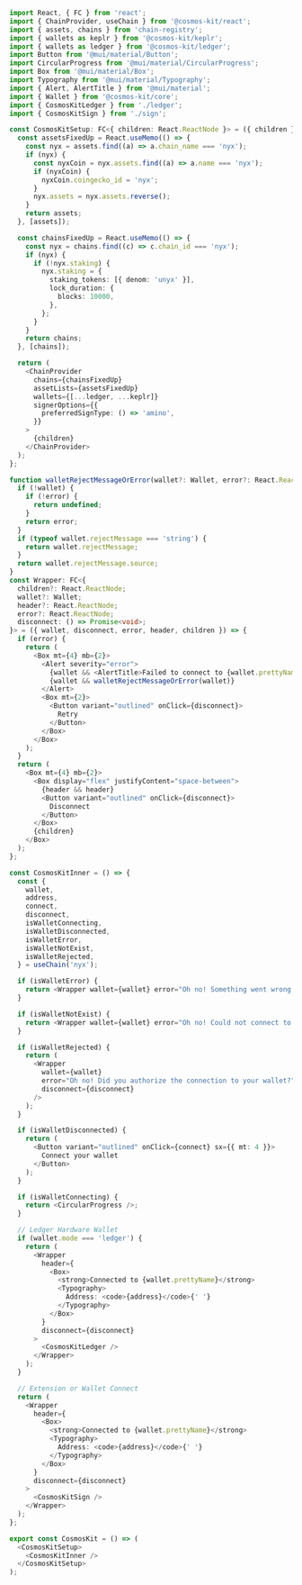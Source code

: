 ```ts copy filename="CosmosKitExample.tsx"
import React, { FC } from 'react';
import { ChainProvider, useChain } from '@cosmos-kit/react';
import { assets, chains } from 'chain-registry';
import { wallets as keplr } from '@cosmos-kit/keplr';
import { wallets as ledger } from '@cosmos-kit/ledger';
import Button from '@mui/material/Button';
import CircularProgress from '@mui/material/CircularProgress';
import Box from '@mui/material/Box';
import Typography from '@mui/material/Typography';
import { Alert, AlertTitle } from '@mui/material';
import { Wallet } from '@cosmos-kit/core';
import { CosmosKitLedger } from './ledger';
import { CosmosKitSign } from './sign';

const CosmosKitSetup: FC<{ children: React.ReactNode }> = ({ children }) => {
  const assetsFixedUp = React.useMemo(() => {
    const nyx = assets.find((a) => a.chain_name === 'nyx');
    if (nyx) {
      const nyxCoin = nyx.assets.find((a) => a.name === 'nyx');
      if (nyxCoin) {
        nyxCoin.coingecko_id = 'nyx';
      }
      nyx.assets = nyx.assets.reverse();
    }
    return assets;
  }, [assets]);

  const chainsFixedUp = React.useMemo(() => {
    const nyx = chains.find((c) => c.chain_id === 'nyx');
    if (nyx) {
      if (!nyx.staking) {
        nyx.staking = {
          staking_tokens: [{ denom: 'unyx' }],
          lock_duration: {
            blocks: 10000,
          },
        };
      }
    }
    return chains;
  }, [chains]);

  return (
    <ChainProvider
      chains={chainsFixedUp}
      assetLists={assetsFixedUp}
      wallets={[...ledger, ...keplr]}
      signerOptions={{
        preferredSignType: () => 'amino',
      }}
    >
      {children}
    </ChainProvider>
  );
};

function walletRejectMessageOrError(wallet?: Wallet, error?: React.ReactNode) {
  if (!wallet) {
    if (!error) {
      return undefined;
    }
    return error;
  }
  if (typeof wallet.rejectMessage === 'string') {
    return wallet.rejectMessage;
  }
  return wallet.rejectMessage.source;
}
const Wrapper: FC<{
  children?: React.ReactNode;
  wallet?: Wallet;
  header?: React.ReactNode;
  error?: React.ReactNode;
  disconnect: () => Promise<void>;
}> = ({ wallet, disconnect, error, header, children }) => {
  if (error) {
    return (
      <Box mt={4} mb={2}>
        <Alert severity="error">
          {wallet && <AlertTitle>Failed to connect to {wallet.prettyName}</AlertTitle>}
          {wallet && walletRejectMessageOrError(wallet)}
        </Alert>
        <Box mt={2}>
          <Button variant="outlined" onClick={disconnect}>
            Retry
          </Button>
        </Box>
      </Box>
    );
  }
  return (
    <Box mt={4} mb={2}>
      <Box display="flex" justifyContent="space-between">
        {header && header}
        <Button variant="outlined" onClick={disconnect}>
          Disconnect
        </Button>
      </Box>
      {children}
    </Box>
  );
};

const CosmosKitInner = () => {
  const {
    wallet,
    address,
    connect,
    disconnect,
    isWalletConnecting,
    isWalletDisconnected,
    isWalletError,
    isWalletNotExist,
    isWalletRejected,
  } = useChain('nyx');

  if (isWalletError) {
    return <Wrapper wallet={wallet} error="Oh no! Something went wrong." disconnect={disconnect} />;
  }

  if (isWalletNotExist) {
    return <Wrapper wallet={wallet} error="Oh no! Could not connect to that wallet." disconnect={disconnect} />;
  }

  if (isWalletRejected) {
    return (
      <Wrapper
        wallet={wallet}
        error="Oh no! Did you authorize the connection to your wallet?"
        disconnect={disconnect}
      />
    );
  }

  if (isWalletDisconnected) {
    return (
      <Button variant="outlined" onClick={connect} sx={{ mt: 4 }}>
        Connect your wallet
      </Button>
    );
  }

  if (isWalletConnecting) {
    return <CircularProgress />;
  }

  // Ledger Hardware Wallet
  if (wallet.mode === 'ledger') {
    return (
      <Wrapper
        header={
          <Box>
            <strong>Connected to {wallet.prettyName}</strong>
            <Typography>
              Address: <code>{address}</code>{' '}
            </Typography>
          </Box>
        }
        disconnect={disconnect}
      >
        <CosmosKitLedger />
      </Wrapper>
    );
  }

  // Extension or Wallet Connect
  return (
    <Wrapper
      header={
        <Box>
          <strong>Connected to {wallet.prettyName}</strong>
          <Typography>
            Address: <code>{address}</code>{' '}
          </Typography>
        </Box>
      }
      disconnect={disconnect}
    >
      <CosmosKitSign />
    </Wrapper>
  );
};

export const CosmosKit = () => (
  <CosmosKitSetup>
    <CosmosKitInner />
  </CosmosKitSetup>
);
```
